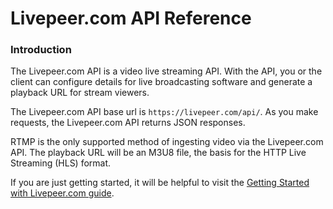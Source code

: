 
<DocsLayout>


# Livepeer.com API Reference

### Introduction

The Livepeer.com API is a video live streaming API.  With the API, you or the client can configure details for live broadcasting software and generate a playback URL for stream viewers. 

The Livepeer.com API base url is `https://livepeer.com/api/`. As you make requests, the Livepeer.com API returns JSON responses.

RTMP is the only supported method of ingesting video via the Livepeer.com API. The playback URL will be an M3U8 file, the basis for the HTTP Live Streaming (HLS) format.

If you are just getting started, it will be helpful to visit the [Getting Started with Livepeer.com guide](/docs/guides).


</DocsLayout>

